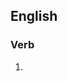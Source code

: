 ==English==

===Verb===
{{head|en|present participle}}

# {{present participle of|internationalize|lang=en|nocat=1}}